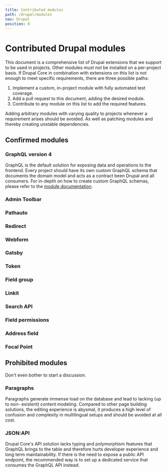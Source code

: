 ```yaml
---
title: Contributed modules
path: /drupal/modules
nav: Drupal
position: 0
---
```


# Contributed Drupal modules

This document is a comprehensive list of Drupal extensions that we support to be
used in projects. Other modules _must not_ be installed on a per-project basis.
If Drupal Core in combination with extensions on this list is not enough to meet
specific requirements, there are three possible paths:

1. Implement a custom, in-project module with fully automated test coverage.
2. Add a pull request to this document, adding the desired module.
3. Contribute to any module on this list to add the required features.

Adding arbitrary modules with varying quality to projects whenever a requirement
arises should be avoided. As well as patching modules and thereby creating
unstable dependencies.


## Confirmed modules

### GraphQL version 4

GraphQL is the default solution for exposing data and operations to the
frontend. Every project should have its own custom GraphQL schema that documents
the domain model and acts as a contract been Drupal and all consumers.
For in-depth on how to create custom GraphQL schemas, please refer to the
[module documentation](https://drupal-graphql.gitbook.io/graphql/).

### Admin Toolbar

### Pathauto

### Redirect

### Webform

### Gatsby

### Token

### Field group

### Linkit

### Search API

### Field permissions

### Address field

### Focal Point

## Prohibited modules
Don't even bother to start a discussion.

### Paragraphs
Paragraphs generate immense load on the database and lead to lacking (up to non-
existent) content modeling. Compared to other page building solutions, the
editing experience is abysmal, it produces a high level of confusion and
complexity in multilingual setups and should be avoided at all cost.

### JSON:API
Drupal Core's API solution lacks typing and polymorphism features that GraphQL
brings to the table and therefore hurts developer experience and long term
maintainability. If there is the need to expose a public API endpoint, the
recommended way is to set up a dedicated service that consumes the GraphQL API
instead.
